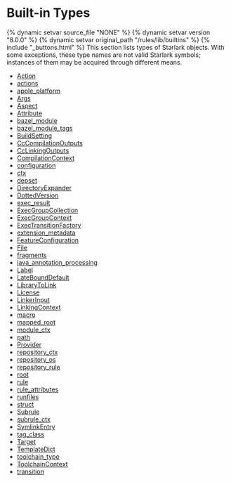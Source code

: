 <html devsite>
<head>
  <meta name="project_path" value="/_project.yaml">
  <meta name="book_path" value="/versions/8.0.0/_book.yaml">
</head>
<body>
<h1 class="page-title">Built-in Types</h1>

{% dynamic setvar source_file "NONE" %}
{% dynamic setvar version "8.0.0" %}
{% dynamic setvar original_path "/rules/lib/builtins" %}
{% include "_buttons.html" %}
This section lists types of Starlark objects. With some exceptions, these type names are not valid Starlark symbols; instances of them may be acquired through different means.

<ul>

<li><a href="/versions/8.0.0/rules/lib/builtins/Action">Action</a></li>

<li><a href="/versions/8.0.0/rules/lib/builtins/actions">actions</a></li>

<li><a href="/versions/8.0.0/rules/lib/builtins/apple_platform">apple_platform</a></li>

<li><a href="/versions/8.0.0/rules/lib/builtins/Args">Args</a></li>

<li><a href="/versions/8.0.0/rules/lib/builtins/Aspect">Aspect</a></li>

<li><a href="/versions/8.0.0/rules/lib/builtins/Attribute">Attribute</a></li>

<li><a href="/versions/8.0.0/rules/lib/builtins/bazel_module">bazel_module</a></li>

<li><a href="/versions/8.0.0/rules/lib/builtins/bazel_module_tags">bazel_module_tags</a></li>

<li><a href="/versions/8.0.0/rules/lib/builtins/BuildSetting">BuildSetting</a></li>

<li><a href="/versions/8.0.0/rules/lib/builtins/CcCompilationOutputs">CcCompilationOutputs</a></li>

<li><a href="/versions/8.0.0/rules/lib/builtins/CcLinkingOutputs">CcLinkingOutputs</a></li>

<li><a href="/versions/8.0.0/rules/lib/builtins/CompilationContext">CompilationContext</a></li>

<li><a href="/versions/8.0.0/rules/lib/builtins/configuration">configuration</a></li>

<li><a href="/versions/8.0.0/rules/lib/builtins/ctx">ctx</a></li>

<li><a href="/versions/8.0.0/rules/lib/builtins/depset">depset</a></li>

<li><a href="/versions/8.0.0/rules/lib/builtins/DirectoryExpander">DirectoryExpander</a></li>

<li><a href="/versions/8.0.0/rules/lib/builtins/DottedVersion">DottedVersion</a></li>

<li><a href="/versions/8.0.0/rules/lib/builtins/exec_result">exec_result</a></li>

<li><a href="/versions/8.0.0/rules/lib/builtins/ExecGroupCollection">ExecGroupCollection</a></li>

<li><a href="/versions/8.0.0/rules/lib/builtins/ExecGroupContext">ExecGroupContext</a></li>

<li><a href="/versions/8.0.0/rules/lib/builtins/ExecTransitionFactory">ExecTransitionFactory</a></li>

<li><a href="/versions/8.0.0/rules/lib/builtins/extension_metadata">extension_metadata</a></li>

<li><a href="/versions/8.0.0/rules/lib/builtins/FeatureConfiguration">FeatureConfiguration</a></li>

<li><a href="/versions/8.0.0/rules/lib/builtins/File">File</a></li>

<li><a href="/versions/8.0.0/rules/lib/builtins/fragments">fragments</a></li>

<li><a href="/versions/8.0.0/rules/lib/builtins/java_annotation_processing">java_annotation_processing</a></li>

<li><a href="/versions/8.0.0/rules/lib/builtins/Label">Label</a></li>

<li><a href="/versions/8.0.0/rules/lib/builtins/LateBoundDefault">LateBoundDefault</a></li>

<li><a href="/versions/8.0.0/rules/lib/builtins/LibraryToLink">LibraryToLink</a></li>

<li><a href="/versions/8.0.0/rules/lib/builtins/License">License</a></li>

<li><a href="/versions/8.0.0/rules/lib/builtins/LinkerInput">LinkerInput</a></li>

<li><a href="/versions/8.0.0/rules/lib/builtins/LinkingContext">LinkingContext</a></li>

<li><a href="/versions/8.0.0/rules/lib/builtins/macro">macro</a></li>

<li><a href="/versions/8.0.0/rules/lib/builtins/mapped_root">mapped_root</a></li>

<li><a href="/versions/8.0.0/rules/lib/builtins/module_ctx">module_ctx</a></li>

<li><a href="/versions/8.0.0/rules/lib/builtins/path">path</a></li>

<li><a href="/versions/8.0.0/rules/lib/builtins/Provider">Provider</a></li>

<li><a href="/versions/8.0.0/rules/lib/builtins/repository_ctx">repository_ctx</a></li>

<li><a href="/versions/8.0.0/rules/lib/builtins/repository_os">repository_os</a></li>

<li><a href="/versions/8.0.0/rules/lib/builtins/repository_rule">repository_rule</a></li>

<li><a href="/versions/8.0.0/rules/lib/builtins/root">root</a></li>

<li><a href="/versions/8.0.0/rules/lib/builtins/rule">rule</a></li>

<li><a href="/versions/8.0.0/rules/lib/builtins/rule_attributes">rule_attributes</a></li>

<li><a href="/versions/8.0.0/rules/lib/builtins/runfiles">runfiles</a></li>

<li><a href="/versions/8.0.0/rules/lib/builtins/struct">struct</a></li>

<li><a href="/versions/8.0.0/rules/lib/builtins/Subrule">Subrule</a></li>

<li><a href="/versions/8.0.0/rules/lib/builtins/subrule_ctx">subrule_ctx</a></li>

<li><a href="/versions/8.0.0/rules/lib/builtins/SymlinkEntry">SymlinkEntry</a></li>

<li><a href="/versions/8.0.0/rules/lib/builtins/tag_class">tag_class</a></li>

<li><a href="/versions/8.0.0/rules/lib/builtins/Target">Target</a></li>

<li><a href="/versions/8.0.0/rules/lib/builtins/TemplateDict">TemplateDict</a></li>

<li><a href="/versions/8.0.0/rules/lib/builtins/toolchain_type">toolchain_type</a></li>

<li><a href="/versions/8.0.0/rules/lib/builtins/ToolchainContext">ToolchainContext</a></li>

<li><a href="/versions/8.0.0/rules/lib/builtins/transition">transition</a></li>
</ul>
</body>
</html>
